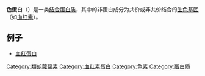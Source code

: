 '''色蛋白'''（{{lang-en|Chromoprotein}}）是一类[[结合蛋白质|结合蛋白质]]，其中的非蛋白成分为共价或非共价结合的[[生色基团|生色基团]]（如[[血红素|血红素]]）。

== 例子 ==
* [[血红蛋白|血红蛋白]]
{{生物小作品}}

[[Category:類胡蘿蔔素|Category:類胡蘿蔔素]]
[[Category:血红素蛋白|Category:血红素蛋白]]
[[Category:色素|Category:色素]]
[[Category:蛋白质|Category:蛋白质]]